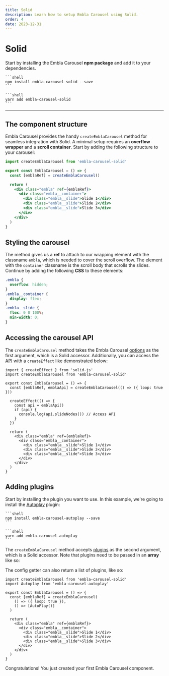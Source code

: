 ```yaml
---
title: Solid
description: Learn how to setup Embla Carousel using Solid.
order: 4
date: 2023-12-31
---
```



# Solid

Start by installing the Embla Carousel **npm package** and add it to your dependencies.

<Tabs groupId="package-manager">
  <TabsItem label="npm" value="npm">

    ```shell
    npm install embla-carousel-solid --save
    ```

  </TabsItem>
  <TabsItem label="yarn" value="yarn">

    ```shell
    yarn add embla-carousel-solid
    ```

  </TabsItem>
</Tabs>

---

## The component structure

Embla Carousel provides the handy `createEmblaCarousel` method for seamless integration with Solid. A minimal setup requires an **overflow wrapper** and a **scroll container**. Start by adding the following structure to your carousel:

```jsx
import createEmblaCarousel from 'embla-carousel-solid'

export const EmblaCarousel = () => {
  const [emblaRef] = createEmblaCarousel()

  return (
    <div class="embla" ref={emblaRef}>
      <div class="embla__container">
        <div class="embla__slide">Slide 1</div>
        <div class="embla__slide">Slide 2</div>
        <div class="embla__slide">Slide 3</div>
      </div>
    </div>
  )
}
```

## Styling the carousel

The method gives us a **ref** to attach to our wrapping element with the classname `embla`, which is needed to cover the scroll overflow. The element with the `container` classname is the scroll body that scrolls the slides. Continue by adding the following **CSS** to these elements:

```css
.embla {
  overflow: hidden;
}
.embla__container {
  display: flex;
}
.embla__slide {
  flex: 0 0 100%;
  min-width: 0;
}
```

## Accessing the carousel API

The `createEmblaCarousel` method takes the Embla Carousel [options](/api/options/) as the first argument, which is a Solid accessor. Additionally, you can access the [API](/api/) with a `createEffect` like demonstrated below:

```jsx{5,7-12}
import { createEffect } from 'solid-js'
import createEmblaCarousel from 'embla-carousel-solid'

export const EmblaCarousel = () => {
  const [emblaRef, emblaApi] = createEmblaCarousel(() => ({ loop: true }))

  createEffect(() => {
    const api = emblaApi()
    if (api) {
      console.log(api.slideNodes()) // Access API
    }
  })

  return (
    <div class="embla" ref={emblaRef}>
      <div class="embla__container">
        <div class="embla__slide">Slide 1</div>
        <div class="embla__slide">Slide 2</div>
        <div class="embla__slide">Slide 3</div>
      </div>
    </div>
  )
}
```

## Adding plugins

Start by installing the plugin you want to use. In this example, we're going to install the [Autoplay](/plugins/autoplay/) plugin:

<Tabs groupId="package-manager">
  <TabsItem label="npm" value="npm">

    ```shell
    npm install embla-carousel-autoplay --save
    ```

  </TabsItem>
  <TabsItem label="yarn" value="yarn">

    ```shell
    yarn add embla-carousel-autoplay
    ```

  </TabsItem>
</Tabs>

The `createEmblaCarousel` method accepts [plugins](/plugins/) as the second argument, which is a Solid accessor. Note that plugins need to be passed in an **array** like so:

The config getter can also return a list of plugins, like so:

```jsx{2,7}
import createEmblaCarousel from 'embla-carousel-solid'
import Autoplay from 'embla-carousel-autoplay'

export const EmblaCarousel = () => {
  const [emblaRef] = createEmblaCarousel(
    () => ({ loop: true }),
    () => [AutoPlay()]
  )

  return (
    <div class="embla" ref={emblaRef}>
      <div class="embla__container">
        <div class="embla__slide">Slide 1</div>
        <div class="embla__slide">Slide 2</div>
        <div class="embla__slide">Slide 3</div>
      </div>
    </div>
  )
}
```

Congratulations! You just created your first Embla Carousel component.
